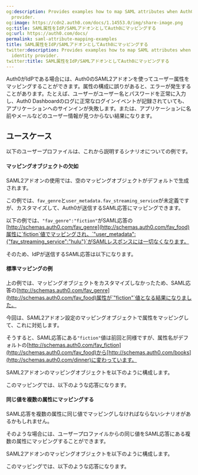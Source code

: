 ```yaml
---
og:description: Provides examples how to map SAML attributes when Auth0 is the identity
  provider.
og:image: https://cdn2.auth0.com/docs/1.14553.0/img/share-image.png
og:title: SAML属性をIdP/SAMLアドオンとしてAuth0にマッピングする
og:url: https://auth0.com/docs/
permalink: saml-attribute-mapping-examples
title: SAML属性をIdP/SAMLアドオンとしてAuth0にマッピングする
twitter:description: Provides examples how to map SAML attributes when Auth0 is the
  identity provider.
twitter:title: SAML属性をIdP/SAMLアドオンとしてAuth0にマッピングする
---
```


Auth0がIdPである場合には、Auth0のSAML2アドオンを使ってユーザー属性をマッピングすることができます。属性の構成に誤りがあると、エラーが発生することがあります。たとえば、ユーザーがユーザー名とパスワードを正常に入力し、Auth0 Dashboardのログに正常なログインイベントが記録されていても、アプリケーションへのサインインが失敗します。または、アプリケーションに名前やメールなどのユーザー情報が見つからない結果になります。

## ユースケース

以下のユーザープロファイルは、これから説明するシナリオについての例です。



#### マッピングオブジェクトの欠如

SAML2アドオンの使用では、空のマッピングオブジェクトがデフォルトで生成されます。

この例では、`fav_genre`と`user_metadata.fav_streaming_service`が未定義ですが、カスタマイズして、Auth0が送信するSAML応答にマッピングできます。

以下の例では、`"fav_genre":"fiction"`がSAML応答の[http://schemas.auth0.com/fav_genre](http://schemas.auth0.com/fav_food)属性に`fiction`値でマッピングされ、`"user_metadata":{"fav_streaming_service":"hulu"}`がSAMLレスポンスには一切なくなります。

そのため、IdPが送信するSAML応答は以下になります。



#### 標準マッピングの例

上の例では、マッピングオブジェクトをカスタマイズしなかったため、SAML応答の[http://schemas.auth0.com/fav_genre](http://schemas.auth0.com/fav_food)属性が`"fiction"`値となる結果になりました。

今回は、SAML2アドオン設定のマッピングオブジェクトで属性をマッピングして、これに対処します。

そうすると、SAML応答にある`"fiction"`値は前回と同様ですが、属性名がデフォルトの[http://schemas.auth0.com/fav_fiction](http://schemas.auth0.com/fav_food)から[http://schemas.auth0.com/books](http://schemas.auth0.com/dinner)に変わっています。

SAML2アドオンのマッピングオブジェクトを以下のように構成します。



このマッピングでは、以下のような応答になります。



#### 同じ値を複数の属性にマッピングする

SAML応答を複数の属性に同じ値でマッピングしなければならないシナリオがあるかもしれません。

そのような場合には、ユーザープロファイルからの同じ値をSAML応答にある複数の属性にマッピングすることができます。

SAML2アドオンのマッピングオブジェクトを以下のように構成します。



このマッピングでは、以下のような応答になります。